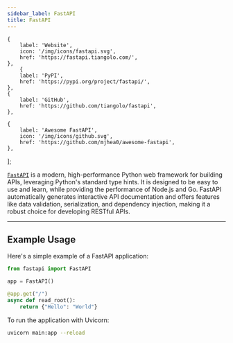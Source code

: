 ```yaml
---
sidebar_label: FastAPI
title: FastAPI
---
```



    {
        label: 'Website',
        icon: '/img/icons/fastapi.svg',
        href: 'https://fastapi.tiangolo.com/',
    },
        {
        label: 'PyPI',
        href: 'https://pypi.org/project/fastapi/',
    },
    {
        label: 'GitHub',
        href: 'https://github.com/tiangolo/fastapi',
    },

    {
        label: 'Awesome FastAPI',
        icon: '/img/icons/github.svg',
        href: 'https://github.com/mjhea0/awesome-fastapi',
    },
];

<ToolTags toolName="FastAPI" />

<ToolLinks links={links} />

[`FastAPI`](https://fastapi.tiangolo.com/) is a modern, high-performance Python web framework for building APIs, leveraging Python's standard type hints. It is designed to be easy to use and learn, while providing the performance of Node.js and Go. FastAPI automatically generates interactive API documentation and offers features like data validation, serialization, and dependency injection, making it a robust choice for developing RESTful APIs.

---

## Example Usage

Here's a simple example of a FastAPI application:

```python
from fastapi import FastAPI

app = FastAPI()

@app.get("/")
async def read_root():
    return {"Hello": "World"}
```

To run the application with Uvicorn:

```bash
uvicorn main:app --reload
```